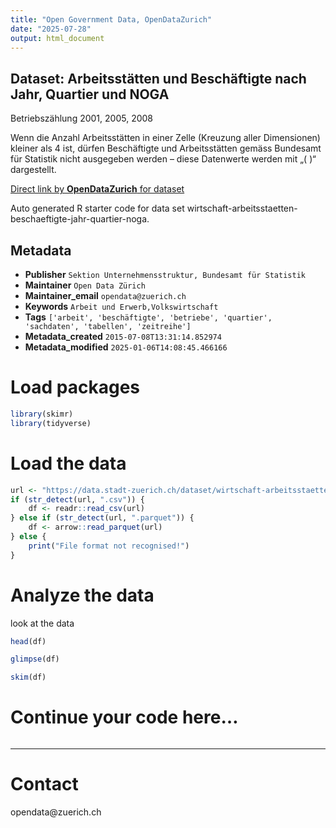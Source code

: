 ```yaml
---
title: "Open Government Data, OpenDataZurich"
date: "2025-07-28"
output: html_document
---
```


## Dataset: Arbeitsstätten und Beschäftigte nach Jahr, Quartier und NOGA

Betriebszählung 2001, 2005, 2008

Wenn die Anzahl Arbeitsstätten in einer Zelle (Kreuzung aller Dimensionen) kleiner als 4 ist, dürfen Beschäftigte und Arbeitsstätten gemäss Bundesamt für Statistik nicht ausgegeben werden – diese Datenwerte werden mit „( )“ dargestellt.  
  



[Direct link by **OpenDataZurich** for dataset](https://data.stadt-zuerich.ch/dataset/wirtschaft-arbeitsstaetten-beschaeftigte-jahr-quartier-noga)

Auto generated R starter code for data set wirtschaft-arbeitsstaetten-beschaeftigte-jahr-quartier-noga.

## Metadata

- **Publisher** `Sektion Unternehmensstruktur, Bundesamt für Statistik`
- **Maintainer** `Open Data Zürich`
- **Maintainer_email** `opendata@zuerich.ch`
- **Keywords** `Arbeit und Erwerb,​​Volks​­wirt​­schaft`
- **Tags** `['arbeit', 'beschäftigte', 'betriebe', 'quartier', 'sachdaten', 'tabellen', 'zeitreihe']`
- **Metadata_created** `2015-07-08T13:31:14.852974`
- **Metadata_modified** `2025-01-06T14:08:45.466166`


# Load packages

```r
library(skimr)
library(tidyverse)
```

# Load the data

```r
url <- "https://data.stadt-zuerich.ch/dataset/wirtschaft-arbeitsstaetten-beschaeftigte-jahr-quartier-noga/download/arbeitsstaetten_beschaeftigte_jahr_quartier_noga.csv"
if (str_detect(url, ".csv")) {
    df <- readr::read_csv(url)
} else if (str_detect(url, ".parquet")) {
    df <- arrow::read_parquet(url)
} else {
    print("File format not recognised!")
}
```

# Analyze the data

look at the data
```r
head(df)
```

```r
glimpse(df)
```

```r
skim(df)
```

# Continue your code here...

```r

```

------------------------------------------------------------------------

# Contact

opendata@zuerich.ch
